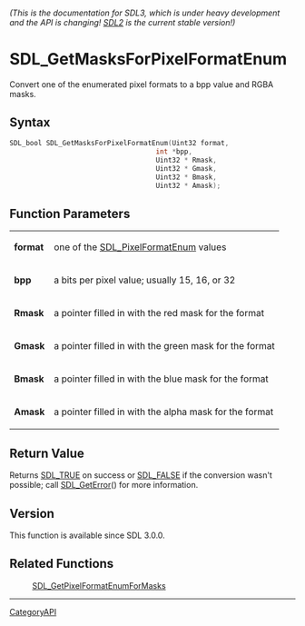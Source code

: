 ====== (This is the documentation for SDL3, which is under heavy development and the API is changing! [https://wiki.libsdl.org/ SDL2] is the current stable version!) ======
= SDL_GetMasksForPixelFormatEnum =

Convert one of the enumerated pixel formats to a bpp value and RGBA masks.

== Syntax ==

<syntaxhighlight lang='c'>
SDL_bool SDL_GetMasksForPixelFormatEnum(Uint32 format,
                                    int *bpp,
                                    Uint32 * Rmask,
                                    Uint32 * Gmask,
                                    Uint32 * Bmask,
                                    Uint32 * Amask);
</syntaxhighlight>

== Function Parameters ==

{|
|'''format'''
|one of the [[SDL_PixelFormatEnum]] values
|-
|'''bpp'''
|a bits per pixel value; usually 15, 16, or 32
|-
|'''Rmask'''
|a pointer filled in with the red mask for the format
|-
|'''Gmask'''
|a pointer filled in with the green mask for the format
|-
|'''Bmask'''
|a pointer filled in with the blue mask for the format
|-
|'''Amask'''
|a pointer filled in with the alpha mask for the format
|}

== Return Value ==

Returns [[SDL_TRUE]] on success or [[SDL_FALSE]] if the conversion wasn't
possible; call [[SDL_GetError]]() for more information.

== Version ==

This function is available since SDL 3.0.0.

== Related Functions ==

:[[SDL_GetPixelFormatEnumForMasks]]

----
[[CategoryAPI]]


